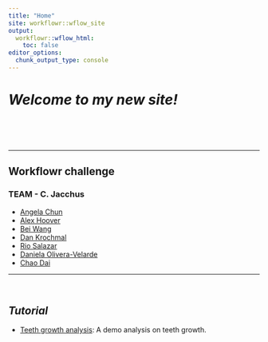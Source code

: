 ```yaml
---
title: "Home"
site: workflowr::wflow_site
output:
  workflowr::wflow_html:
    toc: false
editor_options:
  chunk_output_type: console
---
```


# *Welcome to my new site!*

<br><br><br>

---

## **Workflowr challenge**

### TEAM - C. Jacchus

* [Angela Chun](https://kkanga01.github.io/myproject/) 
* [Alex Hoover](https://rsalazar2.github.io/myproject/)
* [Bei Wang](https://google.com)
* [Dan Krochmal](http://google.com)
* [Rio Salazar](http://google.com)
* [Daniela Olivera-Velarde](https://dani-ol-vel.github.io/myproject/)
* [Chao Dai](https://daiuc.github.io/workflowr_project)


---

<br>

## *Tutorial* 


* [Teeth growth analysis](teeth.html): A demo analysis on teeth growth.
